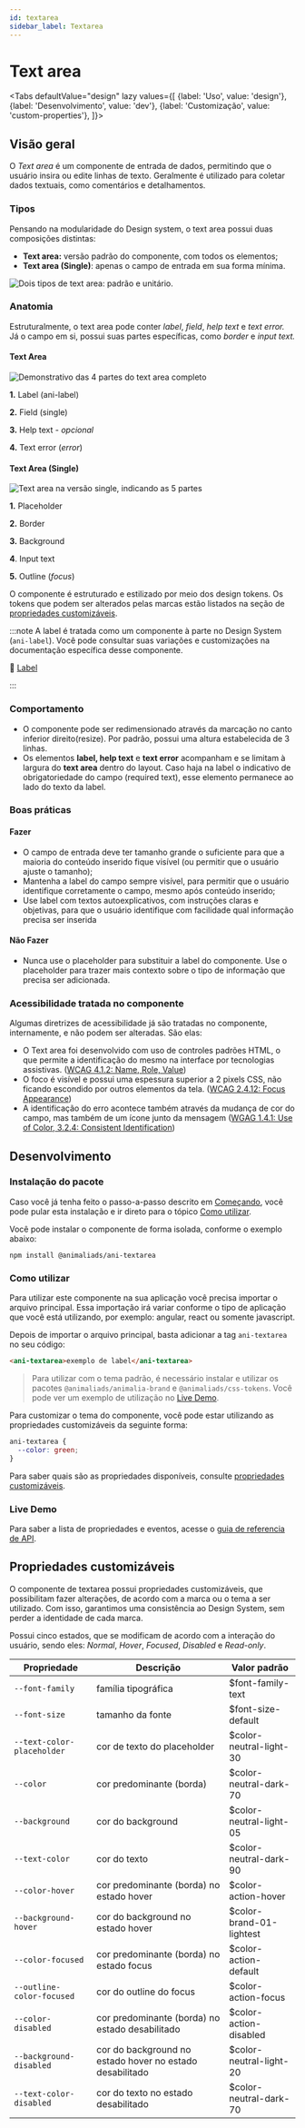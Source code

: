 ```yaml
---
id: textarea
sidebar_label: Textarea
---
```





# Text area

<Tabs
  defaultValue="design"
  lazy
  values={[
    {label: 'Uso', value: 'design'},
    {label: 'Desenvolvimento', value: 'dev'},
    {label: 'Customização', value: 'custom-properties'},
  ]}>

  <TabItem value="design">

## Visão geral


O *Text area* é um componente de entrada de dados, permitindo que o usuário insira ou edite linhas de texto. Geralmente é utilizado para coletar dados textuais, como comentários e detalhamentos.

### Tipos

Pensando na modularidade do Design system, o text area possui duas composições distintas:

- **Text area:** versão padrão do componente, com todos os elementos;
- **Text area (Single)**: apenas o campo de entrada em sua forma mínima.

<img
  src={textarea_types}
  alt="Dois tipos de text area: padrão e unitário."
/>


### Anatomia

Estruturalmente, o text area pode conter *label*, *field*, *help text* e *text error.* Já o campo em si, possui suas partes específicas, como *border* e *input text.*

#### Text Area

<img
  src={textarea_anatomy}
  alt="Demonstrativo das 4 partes do text area completo"
/>

**1.** Label (ani-label)

**2.** Field (single)

**3.** Help text - *opcional*

**4.** Text error (*error*)


#### Text Area (Single)

<img
  src={textarea_single_anatomy}
  alt="Text area na versão single, indicando as 5 partes"
/>

**1.** Placeholder

**2.** Border

**3.** Background

**4**. Input text

**5.** Outline (*focus*)


O componente é estruturado e estilizado por meio dos design tokens. Os tokens que podem ser alterados pelas marcas estão listados na seção de [propriedades customizáveis](#propriedades-customizáveis).


:::note
A label é tratada como um componente à parte no Design System (`ani-label`). Você pode consultar suas variações e customizações na documentação específica desse componente.

🔗 [Label](/docs/components/label)

:::

### Comportamento

- O componente pode ser redimensionado através da marcação no canto inferior direito(resize). Por padrão, possui uma altura estabelecida de 3 linhas.
- Os elementos **label, help text** e **text error** acompanham e se limitam à largura do **text area** dentro do layout. Caso haja na label o indicativo de obrigatoriedade do campo (required text), esse elemento permanece ao lado do texto da label.


### Boas práticas

#### Fazer

- O campo de entrada deve ter tamanho grande o suficiente para que a maioria do conteúdo inserido fique visível (ou permitir que o usuário ajuste o tamanho);
- Mantenha a label do campo sempre visível, para permitir que o usuário identifique corretamente o campo, mesmo após conteúdo inserido;
- Use label com textos autoexplicativos, com instruções claras e objetivas, para que o usuário identifique com facilidade qual informação precisa ser inserida

#### Não Fazer

- Nunca use o placeholder para substituir a label do componente. Use o placeholder para trazer mais contexto sobre o tipo de informação que precisa ser adicionada.


### Acessibilidade tratada no componente

Algumas diretrizes de acessibilidade já são tratadas no componente, internamente, e não podem ser alteradas. São elas:

- O Text area foi desenvolvido com uso de controles padrões HTML, o que permite a identificação do mesmo na interface por tecnologias assistivas. ([WCAG 4.1.2: Name, Role, Value](https://www.w3.org/WAI/WCAG21/Understanding/name-role-value))
- O foco é visível e possui uma espessura superior a 2 pixels CSS, não ficando escondido por outros elementos da tela. ([WCAG 2.4.12: Focus Appearance](https://www.w3.org/WAI/WCAG22/Understanding/focus-appearance-enhanced))
- A identificação do erro acontece também através da mudança de cor do campo, mas também de um ícone junto da mensagem ([WGAG 1.4.1: Use of Color, 3.2.4: Consistent Identification](https://www.w3.org/WAI/WCAG21/Understanding/use-of-color))



</TabItem>

<TabItem value="dev">

## Desenvolvimento


### Instalação do pacote

Caso você já tenha feito o passo-a-passo descrito em [Começando](?path=/docs/começando--page),
você pode pular esta instalação e ir direto para o tópico [Como utilizar](#como-utilizar).

Você pode instalar o componente de forma isolada, conforme o exemplo abaixo:

```
npm install @animaliads/ani-textarea
```

### Como utilizar

Para utilizar este componente na sua aplicação você precisa importar o arquivo principal.
Essa importação irá variar conforme o tipo de aplicação que você está utilizando, por exemplo: angular, react ou
somente javascript.

Depois de importar o arquivo principal, basta adicionar a tag `ani-textarea` no seu código:

```html
<ani-textarea>exemplo de label</ani-textarea>
```

> Para utilizar com o tema padrão, é necessário instalar e utilizar os pacotes `@animaliads/animalia-brand`
> e `@animaliads/css-tokens`. Você pode ver um exemplo de utilização no [Live Demo](#live-demo).

Para customizar o tema do componente, você pode estar utilizando as propriedades customizáveis
da seguinte forma:

```css
ani-textarea {
  --color: green;
}
```

Para saber quais são as propriedades disponíveis, consulte [propriedades customizáveis](#propriedades-customizáveis).

### Live Demo

<LiveDemoComponent react="https://stackblitz.com/edit/react-ani-textarea?embed=1&file=src/App.js" />

Para saber a lista de propriedades e eventos, acesse o [guia de referencia de API](/docs/api-textarea--sample).

</TabItem>


  <TabItem value="custom-properties">

## Propriedades customizáveis

O componente de textarea possui propriedades customizáveis, que possibilitam fazer alterações, de acordo com a marca ou o tema a ser utilizado. Com isso, garantimos uma consistência ao Design System, sem perder a identidade de cada marca.

Possui cinco estados, que se modificam de acordo com a interação do usuário, sendo eles: _Normal_, _Hover_, _Focused_, _Disabled_ e _Read-only_.

| Propriedade                | Descrição                                                | Valor padrão             |
| -------------------------- | -------------------------------------------------------- | ------------------------ |
| `--font-family`            | família tipográfica                                      | $font-family-text        |
| `--font-size`              | tamanho da fonte                                         | $font-size-default       |
| `--text-color-placeholder` | cor de texto do placeholder                              | $color-neutral-light-30  |
| `--color`                  | cor predominante (borda)                                 | $color-neutral-dark-70   |
| `--background`             | cor do background                                        | $color-neutral-light-05  |
| `--text-color`             | cor do texto                                             | $color-neutral-dark-90   |
| `--color-hover`            | cor predominante (borda) no estado hover                 | $color-action-hover      |
| `--background-hover`       | cor do background no estado hover                        | $color-brand-01-lightest |
| `--color-focused`          | cor predominante (borda) no estado focus                 | $color-action-default    |
| `--outline-color-focused`  | cor do outline do focus                                  | $color-action-focus      |
| `--color-disabled`         | cor predominante (borda) no estado desabilitado          | $color-action-disabled   |
| `--background-disabled`    | cor do background no estado hover no estado desabilitado | $color-neutral-light-20  |
| `--text-color-disabled`    | cor do texto no estado desabilitado                      | $color-neutral-dark-70   |


</TabItem>
</Tabs>
